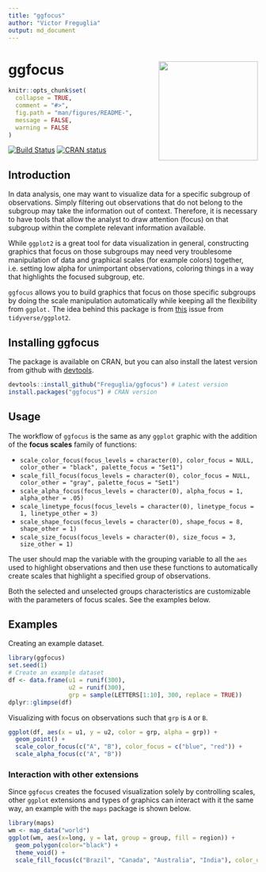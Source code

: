 ```yaml
---
title: "ggfocus"
author: "Victor Freguglia"
output: md_document
---
```


# ggfocus <img src='man/figures/logo.png' align="right" height="200" />

```r
knitr::opts_chunk$set(
  collapse = TRUE,
  comment = "#>",
  fig.path = "man/figures/README-",
  message = FALSE,
  warning = FALSE
)
```

<!-- badges: start -->
[![Build Status](https://travis-ci.org/Freguglia/ggfocus.svg?branch=master)](https://travis-ci.org/Freguglia/ggfocus)
[![CRAN status](http://www.r-pkg.org/badges/version-last-release/ggfocus)](https://cran.r-project.org/package=ggfocus)
<!-- badges: end -->

## Introduction

In data analysis, one may want to visualize data for a specific subgroup of observations. Simply filtering out observations that do not belong to the subgroup may take the information out of context. Therefore, it is necessary to have tools that allow the analyst to draw attention (focus) on that subgroup within the complete relevant information available.

While `ggplot2` is a great tool for data visualization in general, constructing graphics that focus on those subgroups may need very troublesome manipulation of data and graphical scales (for example colors) together, i.e. setting low alpha for unimportant observations, coloring things in a way that highlights the focused subgroup, etc.

`ggfocus` allows you to build graphics that focus on those specific subgroups by doing the scale manipulation automatically while keeping all the flexibility from `ggplot.` The idea behind this package is from [this](https://github.com/tidyverse/ggplot2/issues/2627) issue from `tidyverse/ggplot2`.


## Installing ggfocus

The package is available on CRAN, but you can also install the latest version from github with [devtools](https://github.com/hadley/devtools).

```r
devtools::install_github("Freguglia/ggfocus") # Latest version
install.packages("ggfocus") # CRAN version
```

## Usage 

The workflow of `ggfocus` is the same as any `ggplot` graphic with the addition of the **focus scales** family of functions:

  * `scale_color_focus(focus_levels = character(0), color_focus = NULL, color_other = "black", palette_focus = "Set1")`
  * `scale_fill_focus(focus_levels = character(0), color_focus = NULL, color_other = "gray", palette_focus = "Set1")`
  * `scale_alpha_focus(focus_levels = character(0), alpha_focus = 1, alpha_other = .05)`
  * `scale_linetype_focus(focus_levels = character(0), linetype_focus = 1, linetype_other = 3)`
  * `scale_shape_focus(focus_levels = character(0), shape_focus = 8, shape_other = 1)`
  * `scale_size_focus(focus_levels = character(0), size_focus = 3, size_other = 1)`

The user should map the variable with the grouping variable to all the `aes` used to highlight observations and then use these functions to automatically create scales that highlight a specified group of observations.

Both the selected and unselected groups characteristics are customizable with the parameters of focus scales. See the examples below.

## Examples

Creating an example dataset.

```r
library(ggfocus)
set.seed(1)
# Create an example dataset
df <- data.frame(u1 = runif(300), 
                 u2 = runif(300),
                 grp = sample(LETTERS[1:10], 300, replace = TRUE))
dplyr::glimpse(df)
```

Visualizing with focus on observations such that `grp` is `A` or `B`.

```r
ggplot(df, aes(x = u1, y = u2, color = grp, alpha = grp)) +
  geom_point() +
  scale_color_focus(c("A", "B"), color_focus = c("blue", "red")) +
  scale_alpha_focus(c("A", "B"))
```


### Interaction with other extensions

Since `ggfocus` creates the focused visualization solely by controlling scales, other `ggplot` extensions and types of graphics can interact with it the same way, an example with the `maps` package is shown below.

```r
library(maps)
wm <- map_data("world")
ggplot(wm, aes(x=long, y = lat, group = group, fill = region)) + 
  geom_polygon(color="black") +
  theme_void() +
  scale_fill_focus(c("Brazil", "Canada", "Australia", "India"), color_other = "gray")
```
